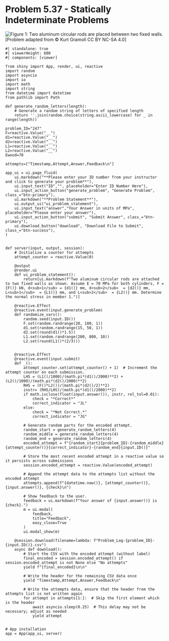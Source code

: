 # Problem 5.37 - Statically Indeterminate Problems {.unnumbered}

![Figure 1: Two aluminum circular rods are placed between two fixed walls. ](images/247.png){fig-alt="Two aluminum circular rods are placed between two fixed walls. Member 1 is on the left and member 2 is on the right. Member 2 has diameter d[1] and length L[1]. Member 2 has diameter d[2] and length L[2]."}
\[Problem adapted from © Kurt Gramoll CC BY NC-SA 4.0\]

```shinylive-python
#| standalone: true
#| viewerHeight: 600
#| components: [viewer]

from shiny import App, render, ui, reactive
import random
import asyncio
import io
import math
import string
from datetime import datetime
from pathlib import Path

def generate_random_letters(length):
    # Generate a random string of letters of specified length
    return ''.join(random.choice(string.ascii_lowercase) for _ in range(length)) 

problem_ID="247"
F=reactive.Value("__")
d1=reactive.Value("__")
d2=reactive.Value("__")
L1=reactive.Value("__")
L2=reactive.Value("__")
Ewood=70

attempts=["Timestamp,Attempt,Answer,Feedback\n"]

app_ui = ui.page_fluid(
    ui.markdown("**Please enter your ID number from your instructor and click to generate your problem**"),
    ui.input_text("ID","", placeholder="Enter ID Number Here"),
    ui.input_action_button("generate_problem", "Generate Problem", class_="btn-primary"),
    ui.markdown("**Problem Statement**"),
    ui.output_ui("ui_problem_statement"),
    ui.input_text("answer","Your Answer in units of MPa", placeholder="Please enter your answer"),
    ui.input_action_button("submit", "Submit Answer", class_="btn-primary"),
    ui.download_button("download", "Download File to Submit", class_="btn-success"),
)


def server(input, output, session):
    # Initialize a counter for attempts
    attempt_counter = reactive.Value(0)

    @output
    @render.ui
    def ui_problem_statement():
        return[ui.markdown(f"Two aluminum circular rods are attached to two fixed walls as shown. Assume E = 70 MPa for both cylinders, F = {F()} kN, d<sub>1</sub> = {d1()} mm, d<sub>2</sub>  = {d2()} mm, L<sub>1</sub>  = {L1()} mm, and L<sub>2</sub>  = {L2()} mm. Determine the normal stress in member 1.")]
    
    @reactive.Effect
    @reactive.event(input.generate_problem)
    def randomize_vars():
        random.seed(input.ID())
        F.set(random.randrange(20, 100, 1))
        d1.set(random.randrange(15, 50, 1))
        d2.set(round(d1()*1.5))
        L1.set(random.randrange(200, 800, 10))
        L2.set(round(L1()*(2/3)))
       
        
    @reactive.Effect
    @reactive.event(input.submit)
    def _():
        attempt_counter.set(attempt_counter() + 1)  # Increment the attempt counter on each submission.
        LHS = (L1()/1000)/(math.pi*(d1()/2000)**2) + (L2()/1000)/(math.pi*(d2()/2000)**2)
        RHS = (F()*L2())/(math.pi*(d2()/2)**2)
        instr= (RHS/LHS)/(math.pi*(d1()/2000)**2)
        if math.isclose(float(input.answer()), instr, rel_tol=0.01):
            check = "*Correct*"
            correct_indicator = "JL"
        else:
            check = "*Not Correct.*"
            correct_indicator = "JG"

        # Generate random parts for the encoded attempt.
        random_start = generate_random_letters(4)
        random_middle = generate_random_letters(4)
        random_end = generate_random_letters(4)
        encoded_attempt = f"{random_start}{problem_ID}-{random_middle}{attempt_counter()}{correct_indicator}-{random_end}{input.ID()}"

        # Store the most recent encoded attempt in a reactive value so it persists across submissions
        session.encoded_attempt = reactive.Value(encoded_attempt)

        # Append the attempt data to the attempts list without the encoded attempt
        attempts.append(f"{datetime.now()}, {attempt_counter()}, {input.answer()}, {check}\n")

        # Show feedback to the user.
        feedback = ui.markdown(f"Your answer of {input.answer()} is {check}.")
        m = ui.modal(
            feedback,
            title="Feedback",
            easy_close=True
        )
        ui.modal_show(m)

    @session.download(filename=lambda: f"Problem_Log-{problem_ID}-{input.ID()}.csv")
    async def download():
        # Start the CSV with the encoded attempt (without label)
        final_encoded = session.encoded_attempt() if session.encoded_attempt is not None else "No attempts"
        yield f"{final_encoded}\n\n"
        
        # Write the header for the remaining CSV data once
        yield "Timestamp,Attempt,Answer,Feedback\n"
        
        # Write the attempts data, ensure that the header from the attempts list is not written again
        for attempt in attempts[1:]:  # Skip the first element which is the header
            await asyncio.sleep(0.25)  # This delay may not be necessary; adjust as needed
            yield attempt


# App installation
app = App(app_ui, server)
```
